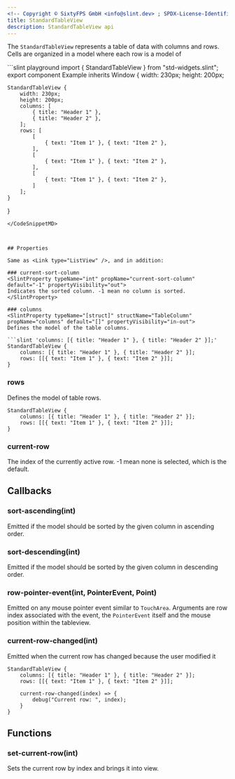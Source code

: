 ```yaml
---
<!-- Copyright © SixtyFPS GmbH <info@slint.dev> ; SPDX-License-Identifier: MIT -->
title: StandardTableView
description: StandardTableView api
---
```



The `StandardTableView` represents a table of data with columns and rows. Cells
are organized in a model where each row is a model of
<SlintProperty typeName="struct" structName="StandardListViewItem" propName="model" default="[]" >
</SlintProperty>

<CodeSnippetMD imagePath="/src/assets/generated/std-widgets-standardtableview.png"  imageWidth="200" imageHeight="200"  imageAlt='std-widgets standardtableview example'>
```slint playground
import { StandardTableView } from "std-widgets.slint";
export component Example inherits Window {
    width: 230px;
    height: 200px;

    StandardTableView {
        width: 230px;
        height: 200px;
        columns: [
            { title: "Header 1" },
            { title: "Header 2" },
        ];
        rows: [
            [
                { text: "Item 1" }, { text: "Item 2" },
            ],
            [
                { text: "Item 1" }, { text: "Item 2" },
            ],
            [
                { text: "Item 1" }, { text: "Item 2" },
            ]
        ];
    }
}
```
</CodeSnippetMD>



## Properties

Same as <Link type="ListView" />, and in addition:

### current-sort-column
<SlintProperty typeName="int" propName="current-sort-column" default="-1" propertyVisibility="out">
Indicates the sorted column. -1 mean no column is sorted.
</SlintProperty>

### columns
<SlintProperty typeName="[struct]" structName="TableColumn" propName="columns" default="[]" propertyVisibility="in-out">
Defines the model of the table columns.

```slint 'columns: [{ title: "Header 1" }, { title: "Header 2" }];'
StandardTableView {
    columns: [{ title: "Header 1" }, { title: "Header 2" }];
    rows: [[{ text: "Item 1" }, { text: "Item 2" }]];
}
```
</SlintProperty>

### rows
<SlintProperty typeName="[[struct]]" structName="StandardListViewItem" propName="rows" default="[]" propertyVisibility="in-out">
Defines the model of table rows.

```slint 'rows: [{ text: "Item 1" }, { text: "Item 2" }];'
StandardTableView {
    columns: [{ title: "Header 1" }, { title: "Header 2" }];
    rows: [[{ text: "Item 1" }, { text: "Item 2" }]];
}
```
</SlintProperty>

### current-row
<SlintProperty typeName="int" propName="current-row" default="-1" propertyVisibility="in-out">
The index of the currently active row. -1 mean none is selected, which is the default.
</SlintProperty>

## Callbacks

### sort-ascending(int)
Emitted if the model should be sorted by the given column in ascending order.

### sort-descending(int)
Emitted if the model should be sorted by the given column in descending order.

### row-pointer-event(int, PointerEvent, Point)
Emitted on any mouse pointer event similar to `TouchArea`. Arguments are row index associated with the event, the `PointerEvent` itself and the mouse position within the tableview.

### current-row-changed(int)
Emitted when the current row has changed because the user modified it

```slint {5-7}
StandardTableView {
    columns: [{ title: "Header 1" }, { title: "Header 2" }];
    rows: [[{ text: "Item 1" }, { text: "Item 2" }]];

    current-row-changed(index) => {
        debug("Current row: ", index);
    }
}
```

## Functions

### set-current-row(int)
Sets the current row by index and brings it into view.
